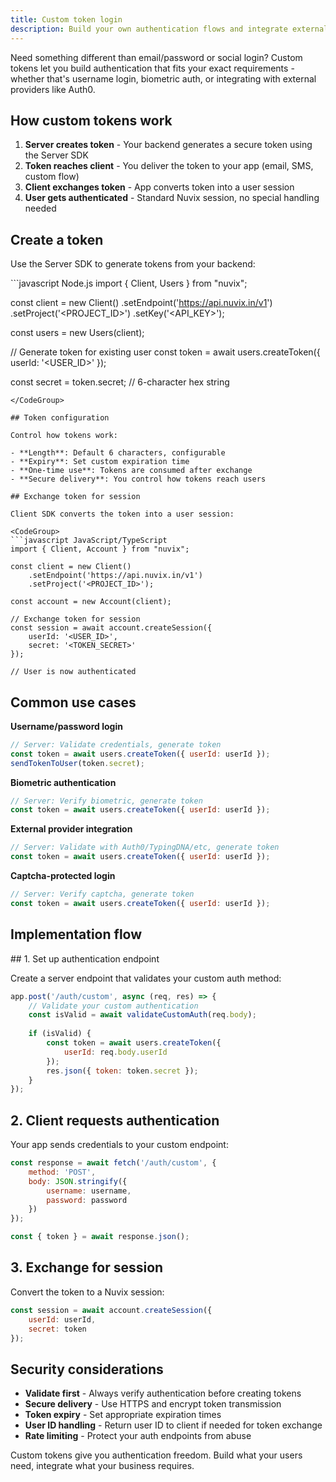 ```yaml
---
title: Custom token login
description: Build your own authentication flows and integrate external providers using Nuvix's flexible token system.
---
```


Need something different than email/password or social login? Custom tokens let you build authentication that fits your exact requirements - whether that's username login, biometric auth, or integrating with external providers like Auth0.

## How custom tokens work

1. **Server creates token** - Your backend generates a secure token using the Server SDK
2. **Token reaches client** - You deliver the token to your app (email, SMS, custom flow)
3. **Client exchanges token** - App converts token into a user session
4. **User gets authenticated** - Standard Nuvix session, no special handling needed

## Create a token

Use the Server SDK to generate tokens from your backend:

<CodeGroup>
```javascript Node.js
import { Client, Users } from "nuvix";

const client = new Client()
    .setEndpoint('https://api.nuvix.in/v1')
    .setProject('<PROJECT_ID>')
    .setKey('<API_KEY>');

const users = new Users(client);

// Generate token for existing user
const token = await users.createToken({
    userId: '<USER_ID>'
});

const secret = token.secret; // 6-character hex string
```
</CodeGroup>

## Token configuration

Control how tokens work:

- **Length**: Default 6 characters, configurable
- **Expiry**: Set custom expiration time  
- **One-time use**: Tokens are consumed after exchange
- **Secure delivery**: You control how tokens reach users

## Exchange token for session

Client SDK converts the token into a user session:

<CodeGroup>
```javascript JavaScript/TypeScript
import { Client, Account } from "nuvix";

const client = new Client()
    .setEndpoint('https://api.nuvix.in/v1')
    .setProject('<PROJECT_ID>');

const account = new Account(client);

// Exchange token for session
const session = await account.createSession({
    userId: '<USER_ID>',
    secret: '<TOKEN_SECRET>'
});

// User is now authenticated
```
</CodeGroup>

## Common use cases

**Username/password login**
```javascript
// Server: Validate credentials, generate token
const token = await users.createToken({ userId: userId });
sendTokenToUser(token.secret);
```

**Biometric authentication**  
```javascript
// Server: Verify biometric, generate token
const token = await users.createToken({ userId: userId });
```

**External provider integration**
```javascript
// Server: Validate with Auth0/TypingDNA/etc, generate token
const token = await users.createToken({ userId: userId });
```

**Captcha-protected login**
```javascript
// Server: Verify captcha, generate token
const token = await users.createToken({ userId: userId });
```

## Implementation flow

<Steps>
## 1. Set up authentication endpoint

Create a server endpoint that validates your custom auth method:

```javascript
app.post('/auth/custom', async (req, res) => {
    // Validate your custom authentication
    const isValid = await validateCustomAuth(req.body);
    
    if (isValid) {
        const token = await users.createToken({ 
            userId: req.body.userId 
        });
        res.json({ token: token.secret });
    }
});
```

## 2. Client requests authentication

Your app sends credentials to your custom endpoint:

```javascript
const response = await fetch('/auth/custom', {
    method: 'POST',
    body: JSON.stringify({ 
        username: username, 
        password: password 
    })
});

const { token } = await response.json();
```

## 3. Exchange for session

Convert the token to a Nuvix session:

```javascript
const session = await account.createSession({
    userId: userId,
    secret: token
});
```
</Steps>

## Security considerations

- **Validate first** - Always verify authentication before creating tokens
- **Secure delivery** - Use HTTPS and encrypt token transmission  
- **Token expiry** - Set appropriate expiration times
- **User ID handling** - Return user ID to client if needed for token exchange
- **Rate limiting** - Protect your auth endpoints from abuse

Custom tokens give you authentication freedom. Build what your users need, integrate what your business requires.